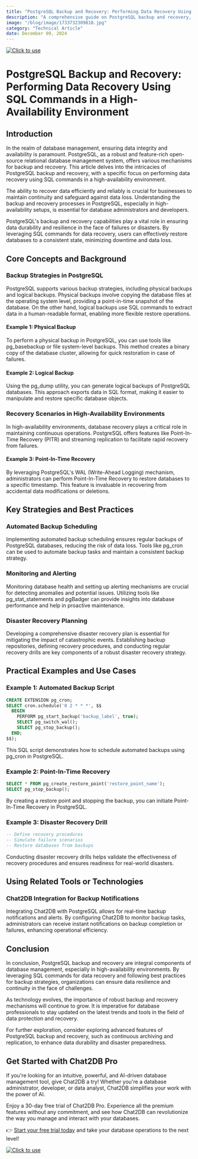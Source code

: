 ```yaml
---
title: "PostgreSQL Backup and Recovery: Performing Data Recovery Using SQL Commands in a High-Availability Environment"
description: "A comprehensive guide on PostgreSQL backup and recovery, focusing on data recovery using SQL commands in a high-availability environment."
image: "/blog/image/1733732309818.jpg"
category: "Technical Article"
date: December 09, 2024
---
```

[![Click to use](/image/blog/bg/chat2db1.png)](https://app.chat2db.ai/)
# PostgreSQL Backup and Recovery: Performing Data Recovery Using SQL Commands in a High-Availability Environment


<Authors date="December 09, 2024">
  <Author name="Ethan Clarke" link="https://chat2db.ai" />
</Authors>

## Introduction

In the realm of database management, ensuring data integrity and availability is paramount. PostgreSQL, as a robust and feature-rich open-source relational database management system, offers various mechanisms for backup and recovery. This article delves into the intricacies of PostgreSQL backup and recovery, with a specific focus on performing data recovery using SQL commands in a high-availability environment.

The ability to recover data efficiently and reliably is crucial for businesses to maintain continuity and safeguard against data loss. Understanding the backup and recovery processes in PostgreSQL, especially in high-availability setups, is essential for database administrators and developers.

PostgreSQL's backup and recovery capabilities play a vital role in ensuring data durability and resilience in the face of failures or disasters. By leveraging SQL commands for data recovery, users can effectively restore databases to a consistent state, minimizing downtime and data loss.

## Core Concepts and Background

### Backup Strategies in PostgreSQL

PostgreSQL supports various backup strategies, including physical backups and logical backups. Physical backups involve copying the database files at the operating system level, providing a point-in-time snapshot of the database. On the other hand, logical backups use SQL commands to extract data in a human-readable format, enabling more flexible restore operations.

#### Example 1: Physical Backup

To perform a physical backup in PostgreSQL, you can use tools like pg_basebackup or file system-level backups. This method creates a binary copy of the database cluster, allowing for quick restoration in case of failures.

#### Example 2: Logical Backup

Using the pg_dump utility, you can generate logical backups of PostgreSQL databases. This approach exports data in SQL format, making it easier to manipulate and restore specific database objects.

### Recovery Scenarios in High-Availability Environments

In high-availability environments, database recovery plays a critical role in maintaining continuous operations. PostgreSQL offers features like Point-In-Time Recovery (PITR) and streaming replication to facilitate rapid recovery from failures.

#### Example 3: Point-In-Time Recovery

By leveraging PostgreSQL's WAL (Write-Ahead Logging) mechanism, administrators can perform Point-In-Time Recovery to restore databases to a specific timestamp. This feature is invaluable in recovering from accidental data modifications or deletions.

## Key Strategies and Best Practices

### Automated Backup Scheduling

Implementing automated backup scheduling ensures regular backups of PostgreSQL databases, reducing the risk of data loss. Tools like pg_cron can be used to automate backup tasks and maintain a consistent backup strategy.

### Monitoring and Alerting

Monitoring database health and setting up alerting mechanisms are crucial for detecting anomalies and potential issues. Utilizing tools like pg_stat_statements and pgBadger can provide insights into database performance and help in proactive maintenance.

### Disaster Recovery Planning

Developing a comprehensive disaster recovery plan is essential for mitigating the impact of catastrophic events. Establishing backup repositories, defining recovery procedures, and conducting regular recovery drills are key components of a robust disaster recovery strategy.

## Practical Examples and Use Cases

### Example 1: Automated Backup Script

```sql
CREATE EXTENSION pg_cron;
SELECT cron.schedule('0 2 * * *', $$
  BEGIN
    PERFORM pg_start_backup('backup_label', true);
    SELECT pg_switch_wal();
    SELECT pg_stop_backup();
  END;
$$);
```

This SQL script demonstrates how to schedule automated backups using pg_cron in PostgreSQL.

### Example 2: Point-In-Time Recovery

```sql
SELECT * FROM pg_create_restore_point('restore_point_name');
SELECT pg_stop_backup();
```

By creating a restore point and stopping the backup, you can initiate Point-In-Time Recovery in PostgreSQL.

### Example 3: Disaster Recovery Drill

```sql
-- Define recovery procedures
-- Simulate failure scenarios
-- Restore databases from backups
```

Conducting disaster recovery drills helps validate the effectiveness of recovery procedures and ensures readiness for real-world disasters.

## Using Related Tools or Technologies

### Chat2DB Integration for Backup Notifications

Integrating Chat2DB with PostgreSQL allows for real-time backup notifications and alerts. By configuring Chat2DB to monitor backup tasks, administrators can receive instant notifications on backup completion or failures, enhancing operational efficiency.

## Conclusion

In conclusion, PostgreSQL backup and recovery are integral components of database management, especially in high-availability environments. By leveraging SQL commands for data recovery and following best practices for backup strategies, organizations can ensure data resilience and continuity in the face of challenges.

As technology evolves, the importance of robust backup and recovery mechanisms will continue to grow. It is imperative for database professionals to stay updated on the latest trends and tools in the field of data protection and recovery.

For further exploration, consider exploring advanced features of PostgreSQL backup and recovery, such as continuous archiving and replication, to enhance data durability and disaster preparedness.

## Get Started with Chat2DB Pro

If you're looking for an intuitive, powerful, and AI-driven database management tool, give Chat2DB a try! Whether you're a database administrator, developer, or data analyst, Chat2DB simplifies your work with the power of AI.

Enjoy a 30-day free trial of Chat2DB Pro. Experience all the premium features without any commitment, and see how Chat2DB can revolutionize the way you manage and interact with your databases.

👉 [Start your free trial today](https://app.chat2db.ai/) and take your database operations to the next level!

[![Click to use](/image/blog/bg/chat2db.jpg)](https://app.chat2db.ai/)